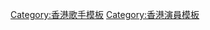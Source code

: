{{Navbox
| name   = 楊千嬅
| title  = [[楊千嬅]]
| bodyclass = hlist

| group1 = 錄音室專輯
| list1 = {{Navbox musical artist|border=child

| group1 = 粵語
| list1 = 
*[[狼來了 (專輯)|狼來了]]（1996）
*[[直覺 (楊千嬅專輯)|直覺]]（1997）
*[[到此一遊 (楊千嬅專輯)|到此一遊]]（1998）
*[[夏天的故事]]（1999）
*[[冬天的故事 (楊千嬅專輯)|冬天的故事]]（1999）
*[[Play It Loud, Kiss Me Soft]]（2000）
*[[Miriam]]（2001）
*[[Miriam's Music Box]]（2002）
*[[Make Up (楊千嬅專輯)|Make Up]]（2003）
*[[電光幻影]]（2004）
*[[Single (專輯)|Single]]（2005）
*[[Unlimited (楊千嬅專輯)|Unlimited]]（2006）
*[[Meridian]]（2007）
*千嬅新唱金牌金曲（2007）
*[[Wonder Miriam]]（2008）
*[[原來過得很快樂]]（2009）
*[[火鳥 (專輯)|火鳥]]（2012）
*[[如果大家都擁有海]]（2015）

| group2 = 國語
| list2  = 
*[[微笑 (楊千嬅專輯)|微笑]]（1999）
*[[揚眉]]（2003）
*[[Ready or Not]]（2011）
}}

| group3 = EP
| list3  = 
*[[私日記]]（1997）
*[[1-100]]（1998）
*[[M VS M 上半場]]（2002）
*[[M VS M 下半場及M VS M 總決賽|M VS M 下半場]]（2002）
*[[M VS M 下半場及M VS M 總決賽|M VS M 總決賽]]（2002）
*[[2004開大]]（2004）
*[[Home (楊千嬅專輯)|Home]]（2010）

| group4 = 單曲
| list4 = 
*楊千嬅珍藏版（1999）
*放煙花（2000）
*金曲當年情（2002）
*色惑（2014）

| group5 = 合輯
| list5  = 
*[[大激想]]（1998）
*[[金牌女兒紅]]（2006）
*[[春嬌救志明|春嬌救志明電影原聲大碟]]（2017）

| group6 = 精選
| list6  =  
*[[楊千嬅體驗入學]]（1998）
*My Favourite Hits（2001）
*[[Miriam's Melodies]]（2003）
*傻仔 新曲+精選（2004）
*金經典（2006）
*Simply Me（2007）
*千嬅盛放（2009）
*囍愛楊千嬅（2010）
*金牌10年精選系列 楊千嬅（2012）
*Best Hits（2016）
*[[One on One Collection]]（2018）

| group7 = 現場錄音專輯
| list7  = 
*楊千嬅加州紅紅人館903狂熱份子音樂會（2000）
*Music is Live Miriam 楊千嬅拉闊音樂會2001（2001）
*萬紫千紅演唱會（2002）
*Music is Live 黃耀明X楊千嬅（2003）
*楊千嬅演唱會開年大典 Vol.3（2004）
*一舞傾情：楊千嬅X林一峰拉闊音樂會（2005）
*Ladies & Gentlemen楊千嬅世界巡迴演唱會香港站（2010）
*903 ID CLUB 拉闊音樂會：陳奕迅×梁漢文×楊千嬅（2011）
*[[楊千嬅Minor Classics Live]]（2012）
*Let's Begin Concert 2015 世界巡迴演唱會 Live（2015）
*[[楊千嬅三二一GO！演唱會|楊千嬅三二一GO! 演唱會2017 Live]]（2018）

| group8 = 演唱會
| list8  = 
*京都念慈菴 [[My concert花樣千嬅演唱會2000]]（2000）
*Biotherm 楊千嬅萬紫千紅演唱會2002（2002）
*京都念慈菴 楊千嬅演唱會開年大典VOL 3（2004）
*六福FOREVERMARK楊千嬅All About Love 2007演唱會（2007）
*Ladies & Gentlemen楊千嬅世界巡迴演唱會2010（2010）
*六福珠寶呈獻 楊千嬅Let's Begin世界巡迴演唱會2015（2015）
*友邦保險呈獻 [[楊千嬅三二一GO！演唱會]]（2017-2018）
*[[My Beautiful Live楊千嬅世界巡迴演唱會]]（2019-2020）
*<strike>[[MY Gratitude 25 楊千嬅演唱會]]（2020-2021）</strike>

|group9 = 影視作品
|list9 = {{navbox subgroup
| group9 = 電影
| list9  = 
*烈火青春（1998）
*全職大盜（1998）
*[[百分百感覺2]] (2001) 
*[[玉女添丁 (2001年電影)|玉女添丁]]（2001）
*[[新紮師妹]]（2002）
*[[乾柴烈火]]（2002）
*[[慳錢家族]]（2002）
*[[行運超人 (電影)|行運超人]]（2003）
*[[新紮師妹2美麗任務]]（2003）
*[[地下鐵 (電影)|地下鐵]]（2003）
*安娜與武林（2003）
*花好月圓（2004）
*[[煎釀叄寶 (電影)|煎釀叄寶]]（2004）
*[[餃子 (電影)|餃子]]（2004）
*[[三更2]]（2004）
*[[千杯不醉]]（2005）
*[[天生一對 (2006年電影)|天生一對]]（2006）
*[[每當變幻時 (電影)|每當變幻時]]（2007）
*[[财神到 (电影)|財神到]]（2010）
*[[志明與春嬌 (電影)|志明與春嬌]]（2010）
*[[抱抱俏佳人]]（2010）
*[[春嬌與志明]]（2012）
*[[香港仔 (電影)|香港仔]]（2014）
*[[分手100次]]（2014）
*[[單身男女2]]（2014）
*[[五個小孩的校長]]（2015）
*[[哪一天我們會飛]]（2015）
*[[寶貝當家 (電影)|寶貝當家]]（2016）
*[[春嬌救志明]]（2017）
*[[麥路人]]（2020）

|group10 = 電視劇
|list10 = 
*[[隱形怪傑]]（1997）
*[[美味天王]]（1997）
*[[外父唔怕做]]（1998）
*[[美味情緣]]（2001）
*讓愛自由（2007）
*武十郎（2007）
*[[森之愛情 (電視劇)|森之愛情（天使夢）]]（2007）
*[[鐵齒銅牙紀曉嵐|鐵齒銅牙紀曉嵐4（人在草木中）]]（2010）
*[[多功能老婆]]（2019）
}}

|group11 = 其他演出
|list11 = {{navbox subgroup 

| group11 = 配音電影/電視劇
| list11 =  
*[[寵物情緣]]（1999）
*綁架門口狗（2001）
*[[我的野蛮女友]]（2002）
*人妖打排球2（2003）
*[[小小兵|迷你兵團]]（2015）
*[[超人特攻隊2|超人特工隊2‎]]（2018）  

| group22 = 主持綜藝節目
| list22 =  
*[[殘酷一叮|殘酷一叮3]] （2007）
*[[現代塵世美|現代塵世美4]] （2009）
*楊千嬅優遊海口（2011）
*[[极速前进中国版2|極速前進第二季]]（2015）
*咱們穿越吧第二季（2016）
}}
|group13 = 相關條目
|list13 = 
*[[楊千嬅音樂專輯列表|音樂作品]]
*[[楊千嬅歌曲列表|歌曲列表]]
*[[楊千嬅影視作品列表|影視作品]]
*[[楊千嬅獲獎與提名列表|榮譽及獎項]]
*[[少女的祈祷 (杨千嬅歌曲)|少女的祈禱]]
*[[小城大事]]
}}<noinclude>
[[Category:楊千嬅| ]]
[[Category:香港歌手模板]]
[[Category:香港演員模板]]
</noinclude>